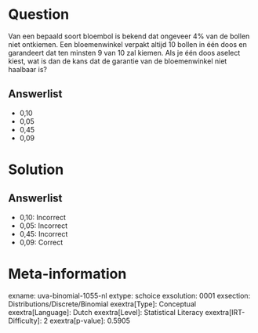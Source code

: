 Question
========

Van een bepaald soort bloembol is bekend dat ongeveer 4% van de bollen
niet ontkiemen. Een bloemenwinkel verpakt altijd 10 bollen in één doos
en garandeert dat ten minsten 9 van 10 zal kiemen. Als je één doos
aselect kiest, wat is dan de kans dat de garantie van de bloemenwinkel
niet haalbaar is?

Answerlist
----------

* 0,10
* 0,05
* 0,45
* 0,09

Solution
========

Answerlist
----------

* 0,10: Incorrect
* 0,05: Incorrect
* 0,45: Incorrect
* 0,09: Correct

Meta-information
================
exname: uva-binomial-1055-nl
extype: schoice
exsolution: 0001
exsection: Distributions/Discrete/Binomial
exextra[Type]: Conceptual
exextra[Language]: Dutch
exextra[Level]: Statistical Literacy
exextra[IRT-Difficulty]: 2
exextra[p-value]: 0.5905
